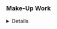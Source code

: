 ### Make-Up Work

<details>**Make-Up Work**: Students missing any graded work due to an excused absence are responsible: for informing the Instructor of Record about their excused absence within one week following the period of the excused absence (except where prior notification is required); and for making up the missed work.
The instructor must give the student an opportunity to make up the work and/or the exams missed due to the excused absence, and shall do so, if feasible, during the semester in which the absence occurred.
The instructor shall provide the student with an opportunity to make up the graded work and may not simply calculate the student's grade on the basis of the other course requirements, unless the student agrees in writing.
According to *SR 5.2.5.2.2*, if a student adds a class after the first day of classes and misses graded work, the instructor must provide the student with an opportunity to make up any graded work.</details>
